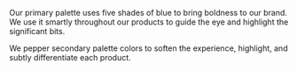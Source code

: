 
<Section style={{ paddingTop: 0 }}>
	<div className="csb-section__contained" style={{ marginBottom: 20 }}>
		<p>
			Our primary palette uses five shades of blue to bring boldness to
			our brand. We use it smartly throughout our products to guide the
			eye and highlight the significant bits.
		</p>
		<p>
			We pepper secondary palette colors to soften the experience,
			highlight, and subtly differentiate each product.
		</p>
	</div>
	<Palettes
		colors={{
			10: '#081630',
			30: '#184291',
			50: '#286EF1',
			70: '#D5E3FD',
			90: '#EAF1FE',
		}}
		scss={true}
	/>
</Section>
